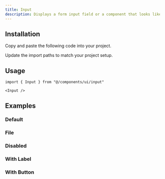 ```yaml
---
title: Input
description: Displays a form input field or a component that looks like an input field.
---
```


<ComponentPreview name="input" />

## Installation

<ComponentInstall>

<Fragment slot="manual">

<Steps>

<Step>Copy and paste the following code into your project.</Step>

<ComponentSource path="registry/default/ui/input.tsx" />

<Step>Update the import paths to match your project setup.</Step>

</Steps>

</Fragment>

</ComponentInstall>

## Usage

```tsx
import { Input } from "@/components/ui/input"
```

```tsx
<Input />
```

## Examples

### Default

<ComponentPreview name="input" className="[&_input]:max-w-xs" />

### File

<ComponentPreview
  name="input-file"
  className="[&_input]:max-w-xs"
  description="A file input component."
/>

### Disabled

<ComponentPreview
  name="input-disabled"
  className="[&_input]:max-w-xs"
  description="A disabled input component."
/>

### With Label

<ComponentPreview
  name="input-with-label"
  className="[&_input]:max-w-xs"
  description="An input component with a label."
/>

### With Button

<ComponentPreview
  name="input-with-button"
  className="[&_input]:max-w-xs"
  description="An input component with a button."
/>
